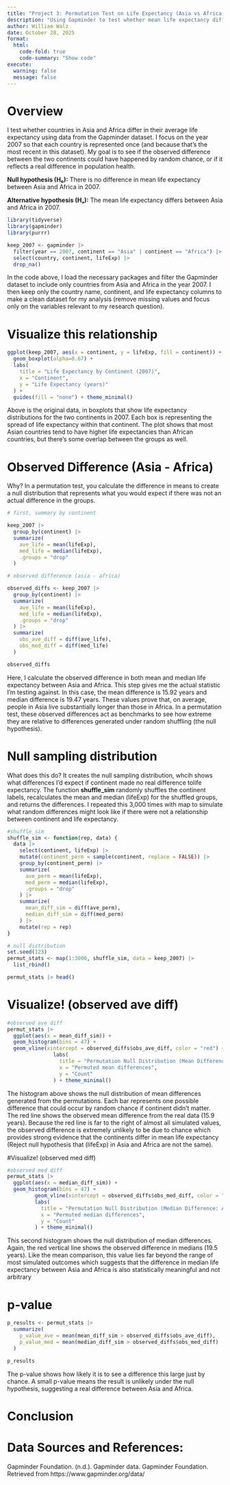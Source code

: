 ```yaml
---
title: "Project 3: Permutation Test on Life Expectancy (Asia vs Africa)"
description: "Using Gapminder to test whether mean life expectancy differs through a permutation simulation."
author: William Walz
date: October 28, 2025
format: 
  html:
    code-fold: true
    code-summary: "Show code"
execute: 
  warning: false
  message: false
---
```


# Overview

I test whether countries in Asia and Africa differ in their average life expectancy using data from the Gapminder dataset. I focus on the year 2007 so that each country is represented once (and because that's the most recent in this dataset). My goal is to see if the observed difference between the two continents could have happened by random chance, or if it reflects a real difference in population health.

**Null hypothesis (H₀):** There is no difference in mean life expectancy between Asia and Africa in 2007.

**Alternative hypothesis (Hₐ):** The mean life expectancy differs between Asia and Africa in 2007.

```r
library(tidyverse)
library(gapminder)
library(purrr)

keep_2007 <- gapminder |>
  filter(year == 2007, continent == "Asia" | continent == "Africa") |>
  select(country, continent, lifeExp) |>
  drop_na()
```

In the code above, I load the necessary packages and filter the Gapminder dataset to include only countries from Asia and Africa in the year 2007. I then keep only the country name, continent, and life expectancy columns to make a clean dataset for my analysis (remove missing values and focus only on the variables relevant to my research question).

# Visualize this relationship

```r
ggplot(keep_2007, aes(x = continent, y = lifeExp, fill = continent)) +
  geom_boxplot(alpha=0.67) +
  labs(
    title = "Life Expectancy by Continent (2007)",
    x = "Continent",
    y = "Life Expectancy (years)"
  ) +
  guides(fill = "none") + theme_minimal()
```

Above is the original data, in boxplots that show life expectancy distributions for the two continents in 2007. Each box is representing the spread of life expectancy within that continent. The plot shows that most Asian countries tend to have higher life expectancies than African countries, but there's some overlap between the groups as well.


# Observed Difference (Asia - Africa)
Why? In a permutation test, you calculate the difference in means to create a null distribution that represents what you would expect if there was not an actual difference in the groups. 

```r
# first, summary by continent

keep_2007 |>
  group_by(continent) |>
  summarize(
    ave_life = mean(lifeExp),
    med_life = median(lifeExp),
    .groups = "drop"
  )

# observed difference (asia - africa)

observed_diffs <- keep_2007 |>
  group_by(continent) |>
  summarize(
    ave_life = mean(lifeExp),
    med_life = median(lifeExp),
    .groups = "drop"
  ) |>
  summarize(
    obs_ave_diff = diff(ave_life),
    obs_med_diff = diff(med_life)
  )

observed_diffs
```

Here, I calculate the observed difference in both mean and median life expectancy between Asia and Africa. This step gives me the actual statistic I'm testing against. In this case, the mean difference is 15.92 years and median difference is 19.47 years. These values prove that, on average, people in Asia live substantially longer than those in Africa. In a permutation test, these observed differences act as benchmarks to see how extreme they are relative to differences generated under random shuffling (the null hypothesis).

# Null sampling distribution

What does this do? It creates the null sampling distribution, whcih shows what differences I'd expect if continent made no real difference tolife expectancy. The function **shuffle_sim** randomly shuffles the continent labels, recalculates the mean and median (lifeExp) for the shuffled groups, and returns the differences. I repeated this 3,000 times with map to simulate what random differences might look like if there were not a relationship between continent and life expectancy.

```r
#shuffle_sim
shuffle_sim <- function(rep, data) {
  data |>
    select(continent, lifeExp) |>
    mutate(continent_perm = sample(continent, replace = FALSE)) |>
    group_by(continent_perm) |>
    summarize(
      ave_perm = mean(lifeExp),
      med_perm = median(lifeExp),
      .groups = "drop"
    ) |>
    summarize(
      mean_diff_sim = diff(ave_perm),
      median_diff_sim = diff(med_perm)
    ) |>
    mutate(rep = rep)
}

# null distribution
set.seed(123)
permut_stats <- map(1:3000, shuffle_sim, data = keep_2007) |>
  list_rbind()

permut_stats |> head()
```


# Visualize! (observed ave diff)

```r
#observed ave diff
permut_stats |>
  ggplot(aes(x = mean_diff_sim)) +
  geom_histogram(bins = 47) +
  geom_vline(xintercept = observed_diffs$obs_ave_diff, color = "red") +
               labs(
                 title = "Permutation Null Distribution (Mean Difference: Asia - Africa)",
                 x = "Permuted mean differences",
                 y = "Count"
               ) + theme_minimal()
```

The histogram above shows the null distribution of mean differences generated from the permutations. Each bar represents one possible difference that could occur by random chance if continent didn’t matter. The red line shows the observed mean difference from the real data (15.9 years). Because the red line is far to the right of almost all simulated values, the observed difference is extremely unlikely to be due to chance which provides strong evidence that the continents differ in mean life expectancy (Reject null hypothesis that (lifeExp) in Asia and Africa are not the same).

#Visualize! (observed med diff)

```r
#observed med diff
permut_stats |>
  ggplot(aes(x = median_diff_sim)) +
  geom_histogram(bins = 47) +
         geom_vline(xintercept = observed_diffs$obs_med_diff, color = "red") +
         labs(
           title = "Permutation Null Distribution (Median Difference: Asia - Africa)",
           x = "Permuted median differences",
           y = "Count"
         ) + theme_minimal()
```

This second histogram shows the null distribution of median differences. Again, the red vertical line shows the observed difference in medians (19.5 years). Like the mean comparison, this value lies far beyond the range of most simulated outcomes which suggests that the difference in median life expectancy between Asia and Africa is also statistically meaningful and not arbitrary

# p-value

```r
p_results <- permut_stats |>
  summarize(
    p_value_ave = mean(mean_diff_sim > observed_diffs$obs_ave_diff),
    p_value_med = mean(median_diff_sim > observed_diffs$obs_med_diff)
  )

p_results
```

The p-value shows how likely it is to see a difference this large just by chance. A small p-value means the result is unlikely under the null hypothesis, suggesting a real difference between Asia and Africa.

# Conclusion



# Data Sources and References:
Gapminder Foundation. (n.d.). Gapminder data. Gapminder Foundation. Retrieved from https://www.gapminder.org/data/



